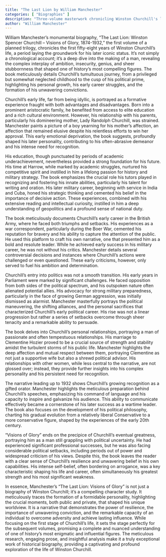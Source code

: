 ```yaml
---
title: "The Last Lion by William Manchester"
categories: [ "Biographies" ]
description: "Three-volume masterwork chronicling Winston Churchill's life from childhood through World War II"
author: "William Manchester"
---
```

William Manchester's monumental biography, "The Last Lion: Winston Spencer Churchill – Visions of Glory, 1874-1932," the first volume of a planned trilogy, chronicles the first fifty-eight years of Winston Churchill's life, a period laying the groundwork for his later iconic status.  It's not simply a chronological account; it’s a deep dive into the making of a man, revealing the complex interplay of ambition, insecurity, genius, and sheer stubbornness that shaped one of history's most compelling figures.  The book meticulously details Churchill's tumultuous journey, from a privileged but somewhat neglected childhood to the cusp of his political prime, highlighting his personal growth, his early career struggles, and the formation of his unwavering convictions.

Churchill's early life, far from being idyllic, is portrayed as a formative experience fraught with both advantages and disadvantages. Born into a prominent aristocratic family, he benefited from access to elite education and a rich cultural environment. However, his relationship with his parents, particularly his domineering mother, Lady Randolph Churchill, was strained.  Manchester paints a picture of a boy yearning for his mother's affection, an affection that remained elusive despite his relentless efforts to win her approval. This early emotional deprivation, the book suggests, profoundly shaped his later personality, contributing to his often-abrasive demeanor and his intense need for recognition.

His education, though punctuated by periods of academic underachievement, nevertheless provided a strong foundation for his future. His time at Harrow, while marked by academic struggles, nurtured his competitive spirit and instilled in him a lifelong passion for history and military strategy.  The book emphasizes the crucial role his tutors played in recognizing and fostering his innate abilities, particularly his talent for writing and oration. His later military career, beginning with service in India and Cuba, honed his strategic thinking and cemented his belief in the importance of decisive action. These experiences, combined with his extensive reading and intellectual curiosity, instilled in him a deep understanding of geopolitics and a profound sense of national duty.

The book meticulously documents Churchill's early career in the British Army, where he faced both triumphs and setbacks. His experiences as a war correspondent, particularly during the Boer War, cemented his reputation for bravery and his ability to capture the attention of the public. He used this platform to craft his own narrative, one that presented him as a bold and resolute leader.  While he achieved early success in his military career, he was not without his critics.  Manchester details several controversial decisions and instances where Churchill's actions were challenged or even questioned.  These early criticisms, however, only served to fuel his ambition and determination.

Churchill's entry into politics was not a smooth transition. His early years in Parliament were marked by significant challenges. He faced opposition from both sides of the political spectrum, and his outspoken nature often alienated potential allies.  His advocacy for strong military preparedness, particularly in the face of growing German aggression, was initially dismissed as alarmist. Manchester masterfully portrays the political maneuvering, the shifting alliances, and the personal sacrifices that characterized Churchill's early political career.  His rise was not a linear progression but rather a series of setbacks overcome through sheer tenacity and a remarkable ability to persuade.

The book delves into Churchill's personal relationships, portraying a man of passionate and often tempestuous relationships.  His marriage to Clementine Hozier proved to be a crucial source of strength and stability amidst the turbulent storms of his public life. Manchester highlights the deep affection and mutual respect between them, portraying Clementine as not just a supportive wife but also a shrewd political advisor.  His relationships with other women, while less central to the narrative, are not glossed over; instead, they provide further insights into his complex personality and his persistent need for recognition.

The narrative leading up to 1932 shows Churchill’s growing recognition as a gifted orator.  Manchester highlights the meticulous preparation behind Churchill's speeches, emphasizing his command of language and his capacity to inspire and galvanize his audience. This ability to communicate effectively became a cornerstone of his later success as a wartime leader.  The book also focuses on the development of his political philosophy, charting his gradual evolution from a relatively liberal Conservative to a more conservative figure, shaped by the experiences of the early 20th century.

"Visions of Glory" ends on the precipice of Churchill's eventual greatness, portraying him as a man still grappling with political uncertainty.  He had experienced significant professional successes, but he was also facing considerable political setbacks, including periods out of power and widespread criticism of his views.  Despite this, the book leaves the reader with a clear sense of Churchill's resilience and unwavering belief in his own capabilities.  His intense self-belief, often bordering on arrogance, was a key characteristic shaping his life and career, often simultaneously his greatest strength and his most significant weakness.

In essence, Manchester's "The Last Lion: Visions of Glory" is not just a biography of Winston Churchill; it's a compelling character study. It meticulously traces the formation of a formidable personality, highlighting the crucial moments, both public and private, that shaped his unique worldview.  It is a narrative that demonstrates the power of resilience, the importance of unwavering conviction, and the remarkable capacity of an individual to overcome adversity and achieve lasting influence. While focusing on the first stage of Churchill’s life, it sets the stage perfectly for the subsequent volumes, promising a complete and nuanced understanding of one of history's most enigmatic and influential figures.  The meticulous research, engaging prose, and insightful analysis make it a truly exceptional work of historical biography, providing a captivating and profound exploration of the life of Winston Churchill.

